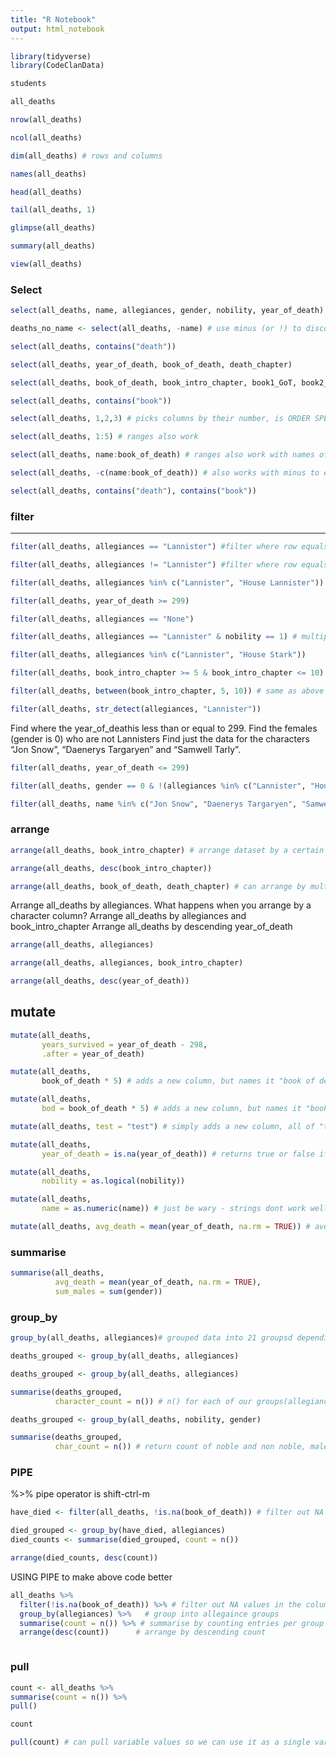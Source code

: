 ```yaml
---
title: "R Notebook"
output: html_notebook
---
```


```r

library(tidyverse)
library(CodeClanData)

```

```r

students

```

```r
all_deaths
```

```r
nrow(all_deaths)
```
```r
ncol(all_deaths)
```
```r
dim(all_deaths) # rows and columns
```

```r
names(all_deaths)
```

```r
head(all_deaths)
```

```r
tail(all_deaths, 1)
```

```r
glimpse(all_deaths)
```

```r
summary(all_deaths)
```

```r
view(all_deaths)
```


### Select

```r
select(all_deaths, name, allegiances, gender, nobility, year_of_death) # pick which columns to pull from the data create new dataframe
```

```r
deaths_no_name <- select(all_deaths, -name) # use minus (or !) to discount columns
```

```r
select(all_deaths, contains("death"))
```

```r
select(all_deaths, year_of_death, book_of_death, death_chapter)
```

```r
select(all_deaths, book_of_death, book_intro_chapter, book1_GoT, book2_CoK, book3_SoS, book4_FfC, book5_DwD)
```

```r
select(all_deaths, contains("book"))
```

```r
select(all_deaths, 1,2,3) # picks columns by their number, is ORDER SPECIFIC 
```

```r
select(all_deaths, 1:5) # ranges also work
```

```r
select(all_deaths, name:book_of_death) # ranges also work with names of solumns if they are all in a row
```

```r
select(all_deaths, -c(name:book_of_death)) # also works with minus to exclude certain columnsranges also work with names of columns if they are all in a row
```


```r
select(all_deaths, contains("death"), contains("book"))
```




### filter

---------------------------------------------------------------------------------------------

```r

filter(all_deaths, allegiances == "Lannister") #filter where row equals a string

```

```r

filter(all_deaths, allegiances != "Lannister") #filter where row equals a string

```

```r
filter(all_deaths, allegiances %in% c("Lannister", "House Lannister")) # can use the %in% operator
```

```r
filter(all_deaths, year_of_death >= 299)
```

```r
filter(all_deaths, allegiances == "None")
```

```r
filter(all_deaths, allegiances == "Lannister" & nobility == 1) # multiple filter example with & sign
```

```r

filter(all_deaths, allegiances %in% c("Lannister", "House Stark"))

```

```r
filter(all_deaths, book_intro_chapter >= 5 & book_intro_chapter <= 10)
```

```r

filter(all_deaths, between(book_intro_chapter, 5, 10)) # same as above code uses function "between"

```

```r
filter(all_deaths, str_detect(allegiances, "Lannister"))
```

Find where the year_of_deathis less than or equal to 299.
Find the females (gender is 0) who are not Lannisters
Find just the data for the characters “Jon Snow”, “Daenerys Targaryen” and “Samwell Tarly”.

```r
filter(all_deaths, year_of_death <= 299)
```

```r
filter(all_deaths, gender == 0 & !(allegiances %in% c("Lannister", "House Lannister"))) # This is how to use the opposite of the %in% function
```

```r
filter(all_deaths, name %in% c("Jon Snow", "Daenerys Targaryen", "Samwell Tarly"))
```

### arrange

```r
arrange(all_deaths, book_intro_chapter) # arrange dataset by a certain column
```

```r
arrange(all_deaths, desc(book_intro_chapter))
```

```r
arrange(all_deaths, book_of_death, death_chapter) # can arrange by multiple columns
```

Arrange all_deaths by allegiances. What happens when you arrange by a character column?
Arrange all_deaths by allegiances and book_intro_chapter
Arrange all_deaths by descending year_of_death

```r
arrange(all_deaths, allegiances)
```

```r
arrange(all_deaths, allegiances, book_intro_chapter)
```

```r
arrange(all_deaths, desc(year_of_death))
```


## mutate

```r

mutate(all_deaths, 
       years_survived = year_of_death - 298, 
       .after = year_of_death) 

```

```r
mutate(all_deaths, 
       book_of_death * 5) # adds a new column, but names it "book of death * 5"
```


```r
mutate(all_deaths, 
       bod = book_of_death * 5) # adds a new column, but names it "book of death * 5"
```

```r
mutate(all_deaths, test = "test") # simply adds a new column, all of "test
```

```r

mutate(all_deaths, 
       year_of_death = is.na(year_of_death)) # returns true or false if they are NA for this column

```

```r
mutate(all_deaths, 
       nobility = as.logical(nobility))
```

```r
mutate(all_deaths, 
       name = as.numeric(name)) # just be wary - strings dont work well with this
```


```r
mutate(all_deaths, avg_death = mean(year_of_death, na.rm = TRUE)) # avergaes out all year_of_death for whole table and pops into new column
```

### summarise

```r
summarise(all_deaths,
          avg_death = mean(year_of_death, na.rm = TRUE),
          sum_males = sum(gender))
```

### group_by

```r
group_by(all_deaths, allegiances)# grouped data into 21 groupsd depending on allegiance column
```

```r
deaths_grouped <- group_by(all_deaths, allegiances)

```

```r

deaths_grouped <- group_by(all_deaths, allegiances)

summarise(deaths_grouped,
          character_count = n()) # n() for each of our groups(allegiance column), returns number of rows
```

```r
deaths_grouped <- group_by(all_deaths, nobility, gender)

summarise(deaths_grouped,
          char_count = n()) # return count of noble and non noble, males and females
```
### PIPE


%>% pipe operator is shift-ctrl-m

```r

have_died <- filter(all_deaths, !is.na(book_of_death)) # filter out NA values

died_grouped <- group_by(have_died, allegiances)
died_counts <- summarise(died_grouped, count = n())

arrange(died_counts, desc(count))

```


USING PIPE to make above code better

```r
all_deaths %>% 
  filter(!is.na(book_of_death)) %>% # filter out NA values in the column book_of_death
  group_by(allegiances) %>%   # group into allegaince groups
  summarise(count = n()) %>% # summarise by counting entries per group
  arrange(desc(count))      # arrange by descending count



```

### pull

```r
count <- all_deaths %>% 
summarise(count = n()) %>% 
pull()

count
```
```r
pull(count) # can pull variable values so we can use it as a single variable in other places
```

